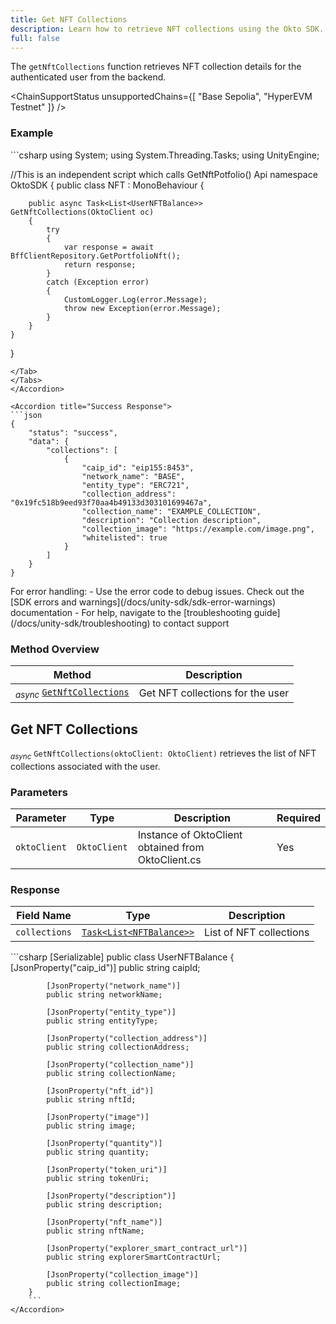 ```yaml
---
title: Get NFT Collections
description: Learn how to retrieve NFT collections using the Okto SDK.
full: false
---
```



<AIMarkdownComponent isIndex={false} />

The `getNftCollections` function retrieves NFT collection details for the authenticated user from the backend.

<ChainSupportStatus 
  unsupportedChains={[
    "Base Sepolia",
    "HyperEVM Testnet"
  ]}
/>

### Example

<Accordions defaultValue="Usage">
<Accordion title="Usage">
<Tabs items={['c#']}>
<Tab value="c#">
```csharp
using System;
using System.Threading.Tasks;
using UnityEngine;

//This is an independent script which calls GetNftPotfolio() Api
namespace OktoSDK
{
    public class NFT : MonoBehaviour
    {

        public async Task<List<UserNFTBalance>> GetNftCollections(OktoClient oc)
        {
            try
            {
                var response = await BffClientRepository.GetPortfolioNft();
                return response;
            }
            catch (Exception error)
            {
                CustomLogger.Log(error.Message);
                throw new Exception(error.Message);
            }
        }
    }
}
```
</Tab>
</Tabs>
</Accordion>

<Accordion title="Success Response">
```json
{
    "status": "success",
    "data": {
        "collections": [
            {
                "caip_id": "eip155:8453",
                "network_name": "BASE",
                "entity_type": "ERC721",
                "collection_address": "0x19fc518b9eed93f70aa4b49133d303101699467a",
                "collection_name": "EXAMPLE_COLLECTION",
                "description": "Collection description",
                "collection_image": "https://example.com/image.png",
                "whitelisted": true
            }
        ]
    }
}
```
</Accordion>
</Accordions>

<Callout title="Note" type="info">
For error handling:
- Use the error code to debug issues. Check out the [SDK errors and warnings](/docs/unity-sdk/sdk-error-warnings) documentation
- For help, navigate to the [troubleshooting guide](/docs/unity-sdk/troubleshooting) to contact support
</Callout>

### Method Overview

| Method | Description |
|---------|-------------|
| <sub><i>async</i></sub> [`GetNftCollections`](#get-nft-collections) | Get NFT collections for the user |

<div className="method-box">

## Get NFT Collections

<sub><i>async</i></sub> `GetNftCollections(oktoClient: OktoClient)` retrieves the list of NFT collections associated with the user.

### Parameters

| Parameter | Type | Description | Required |
|-----------|------|-------------|-----------|
| `oktoClient` | `OktoClient` | Instance of OktoClient obtained from OktoClient.cs | Yes |

### Response

<Callout title="Success Response">

| Field Name | Type | Description |
|------------|------|-------------|
| `collections` | [`Task<List<NFTBalance>>`](/docs/unity-sdk/technical-reference#models) | List of NFT collections |

<Accordions>
    <Accordion title="Response Type">
        ```csharp
        [Serializable]
        public class UserNFTBalance
        {
            [JsonProperty("caip_id")]
            public string caipId;

            [JsonProperty("network_name")]
            public string networkName;

            [JsonProperty("entity_type")]
            public string entityType;

            [JsonProperty("collection_address")]
            public string collectionAddress;

            [JsonProperty("collection_name")]
            public string collectionName;

            [JsonProperty("nft_id")]
            public string nftId;

            [JsonProperty("image")]
            public string image;

            [JsonProperty("quantity")]
            public string quantity;

            [JsonProperty("token_uri")]
            public string tokenUri;

            [JsonProperty("description")]
            public string description;

            [JsonProperty("nft_name")]
            public string nftName;

            [JsonProperty("explorer_smart_contract_url")]
            public string explorerSmartContractUrl;

            [JsonProperty("collection_image")]
            public string collectionImage;
        }
        ```
    </Accordion>
</Accordions>

</Callout>

</div>